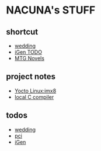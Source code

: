 = NACUNA's STUFF=

== shortcut ==
* [[wedding_todo|wedding]]
* [[iGen_todo|iGen TODO]]
* [[MTG Novels]]

== project notes ==
* [[Yocto|Yocto Linux:imx8]]
* [[LCC|local C compiler]]

== todos ==
* [[wedding_todo|wedding]]
* [[PCI_todo|pci]]
* [[iGen_todo|iGen]]
